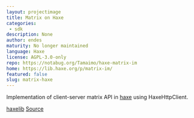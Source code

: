 ```yaml
---
layout: projectimage
title: Matrix on Haxe
categories: 
 - sdk
description: None
author: endes
maturity: No longer maintained
language: Haxe
license: AGPL-3.0-only
repo: https://notabug.org/Tamaimo/haxe-matrix-im
home: https://lib.haxe.org/p/matrix-im/
featured: false
slug: matrix-haxe
---
```


Implementation of client-server matrix API in [haxe](https://haxe.org/) using HaxeHttpClient.

[haxelib](https://lib.haxe.org/p/matrix-im/)
[Source](https://notabug.org/Tamaimo/haxe-matrix-im)
